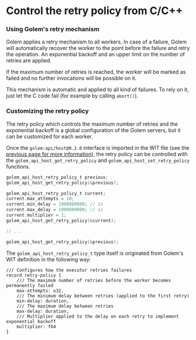 # Control the retry policy from C/C++

### Using Golem's retry mechanism

Golem applies a retry mechanism to all workers. In case of a failure, Golem will automatically recover the worker to the point before the failure and retry the operation. An exponential backoff and an upper limit on the number of retries are applied.

If the maximum number of retries is reached, the worker will be marked as failed and no further invocations will be possible on it.

This mechanism is automatic and applied to all kind of failures. To rely on it, just let the C code fail (for example by calling `abort()`).

### Customizing the retry policy

The retry policy which controls the maximum number of retries and the exponential backoff is a global configuration of the Golem servers, but it can be customized for each worker.

Once the `golem:api/host@0.2.0` interface is imported in the WIT file (see the [previous page for more information](/docs/ccpp-language-guide/durability.mdx)), the retry policy can be controlled with the `golem_api_host_get_retry_policy` and `golem_api_host_set_retry_policy` functions.

```c
golem_api_host_retry_policy_t previous;
golem_api_host_get_retry_policy(&previous);

golem_api_host_retry_policy_t current;
current.max_attempts = 10;
current.min_delay = 1000000000; // 1s
current.max_delay = 1000000000; // 1s
current.multiplier = 1;
golem_api_host_get_retry_policy(&current);

// ...

golem_api_host_get_retry_policy(&previous);
```

The `golem_api_host_retry_policy_t` type itself is originated from Golem's WIT definition in the following way:

```wit
/// Configures how the executor retries failures
record retry-policy {
    /// The maximum number of retries before the worker becomes permanently failed
    max-attempts: u32,
    /// The minimum delay between retries (applied to the first retry)
    min-delay: duration,
    /// The maximum delay between retries
    max-delay: duration,
    /// Multiplier applied to the delay on each retry to implement exponential backoff
    multiplier: f64
}
```
